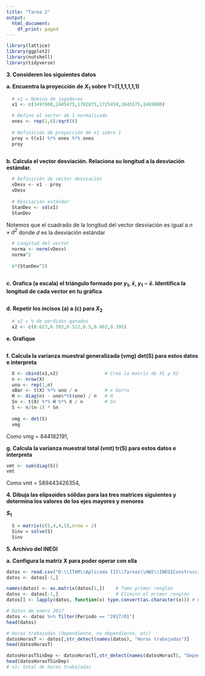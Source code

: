 ```yaml
---
title: "Tarea 2"
output:
  html_document:
    df_print: paged
---
```

```r
library(lattice)
library(ggplot2)
library(nutshell)
library(tidyverse)
```


**3. Consideren los siguientes datos**

**a. Encuentra la proyección de $X_1$ sobre 1'=(1,1,1,1,1,1)**
```r
  # x1 = Nómina de jugadores
  x1 <- c(3497900,2485475,1782875,1725450,1645575,1469800)

  # Defino al vector de 1 normalizado 
  ones <- rep(1,6)/sqrt(6)
  
  # Definición de proyección de x1 sobre 1
  proy = t(x1) %*% ones %*% ones
  proy
  
```

**b. Calcula el vector desviación. Relaciona su longitud a la desviación estándar.**
```r
  # Definición de vector desviación
  vDesv <- x1 - proy
  vDesv
  
  # Desviación estándar
  StanDev <- sd(x1)
  StanDev
```

Notemos que el cuadrado de la longitud del vector desviación es igual a *$n\times d^2$* donde *d* es la desviación estándar
```r

  # Longitud del vector
  norma <- norm(vDesv)
  norma^2
  
  6*(StanDev^2)
  
```

**c. Grafica (a escala) el triángulo formado por $y_1$, $\bar{x}$, $y_1-\bar{x}$. Identifica la longitud de cada vector en tu gráfica**
```r
  
```

**d. Repetir los incisos (a) a (c) para $X_2$**
```r

  # x2 = % de perdidos-ganados
  x2 <- c(0.623,0.593,0.512,0.5,0.463,0.395)

```

**e. Grafique**
```r

```

**f. Calcula la varianza muestral generalizada (vmg) det(S) para estos datos e interpreta**
```r
  X <- cbind(x1,x2)                 # Creo la matriz de X1 y X2
  n <- nrow(X)
  uno <- rep(1,n)
  xBar <- t(X) %*% uno / n          # x barra
  H <- diag(n) - uno%*%t(uno) / n   # H
  Sn <- t(X) %*% H %*% X / n        # Sn
  S <- n/(n-1) * Sn
  
  vmg <- det(S)
  vmg
```
Como vmg = 844182191, 

**g. Calcula la varianza muestral total (vmt) tr(S) para estos datos e interpreta**
```r
vmt <- sum(diag(S))
vmt
```
Como vmt = 589443426354, 

**4. Dibuja las elipsoides sólidas para las tres matrices siguientes y determina los valores de los ejes mayores y menores**

**$S_1$**
```r
  S = matrix(c(5,4,4,5),nrow = 2)
  Sinv = solve(S)
  Sinv
```


**5. Archivo del INEGI**

**a. Configura la matriz X para poder operar con ella**
```r
datos <- read.csv("D:\\ITAM\\Aplicada III\\Tareas\\HW2\\INEGIConstruccion2017.csv", header=FALSE)
datos <- datos[-1,]

names(datos) <- as.matrix(datos[1,])    # Tomo primer renglón
datos <- datos[-1,]                     # Elimino el primer renglón
datos[] <- lapply(datos, function(x) type.convert(as.character(x))) # Primera columna names(datos) se vuelve el header

# Datos de enero 2017
datos <- datos %>% filter(Periodo == "2017/01")
head(datos)

# Horas trabajadas (dependiente, no dependiente, etc)
datosHorasT <- datos[,str_detect(names(datos), "Horas trabajadas")]
head(datosHorasT)

datosHorasTSinDep <- datosHorasT[,str_detect(names(datosHorasT), "Dependiente", negate=TRUE)]
head(datosHorasTSinDep)
# x1: total de horas trabajadas

```



